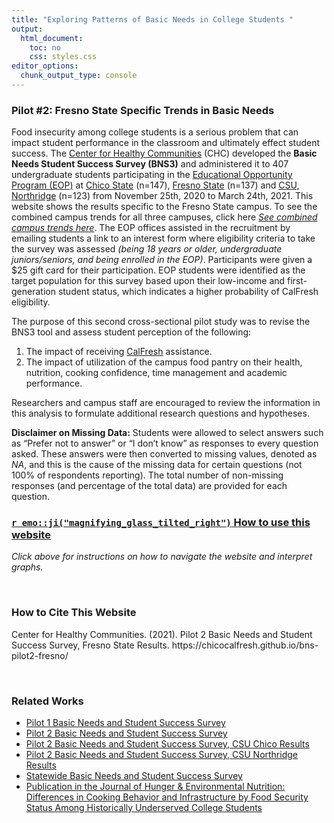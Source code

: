 ```yaml
---
title: "Exploring Patterns of Basic Needs in College Students "
output: 
  html_document: 
    toc: no
    css: styles.css
editor_options: 
  chunk_output_type: console
---
```


### Pilot #2: Fresno State Specific Trends in Basic Needs

Food insecurity among college students is a serious problem that can impact student performance in the classroom and ultimately effect student success. The [Center for Healthy Communities](https://www.csuchico.edu/chc/) (CHC) developed the **Basic Needs Student Success Survey (BNS3)** and administered it to 407 undergraduate students participating in the [Educational Opportunity Program (EOP)](https://www2.calstate.edu/attend/student-services/eop) at [Chico State](https://www.csuchico.edu/eop/) (n=147), [Fresno State](https://www.fresnostate.edu/studentaffairs/eop/abouteop.html) (n=137) and [CSU, Northridge](https://www.csun.edu/csun-eop) (n=123) from November 25th, 2020 to March 24th, 2021. This website shows the results specific to the Fresno State campus. To see the combined campus trends for all three campuses, click here [_See combined campus trends here_](). The EOP offices assisted in the recruitment by emailing students a link to an interest form where eligibility criteria to take the survey was assessed *(being 18 years or older, undergraduate juniors/seniors, and being enrolled in the EOP)*. Participants were given a \$25 gift card for their participation. EOP students were identified as the target population for this survey based upon their low-income and first-generation student status, which indicates a higher probability of CalFresh eligibility.

The purpose of this second cross-sectional pilot study was to revise the BNS3 tool and assess student perception of the following:  

1. The impact of receiving [CalFresh](https://www.csuchico.edu/calfresh/index.shtml) assistance.
2. The impact of utilization of the campus food pantry on their health, nutrition, cooking
confidence, time management and academic performance. 

Researchers and campus staff are encouraged to review the information in this analysis to formulate additional research questions and hypotheses.

**Disclaimer on Missing Data:** Students were allowed to select answers such as "Prefer not to answer" or "I don't know" as responses to every question asked. These answers were then converted to missing values, denoted as *NA*, and this is the cause of the missing data for certain questions (not 100% of respondents reporting). The total number of non-missing responses (and percentage of the total data) are provided for each question.
<br />


### [`r emo::ji("magnifying_glass_tilted_right")` How to use this website](Instructions.html)
*Click above for instructions on how to navigate the website and interpret graphs.*



<br />

### How to Cite This Website
Center for Healthy Communities. (2021). Pilot 2 Basic Needs and Student Success Survey, Fresno State Results. https://chicocalfresh.github.io/bns-pilot2-fresno/

 
<br />

### Related Works

* [Pilot 1 Basic Needs and Student Success Survey](https://chicocalfresh.github.io/BNS-Pilot1-website/)
* [Pilot 2 Basic Needs and Student Success Survey](https://chicocalfresh.github.io/bns-pilot2-website/index.html)
* [Pilot 2 Basic Needs and Student Success Survey, CSU Chico Results](https://chicocalfresh.github.io/bns-pilot2-chico/)
* [Pilot 2 Basic Needs and Student Success Survey, CSU Northridge Results](https://chicocalfresh.github.io/bns-pilot2-csun/)
* [Statewide Basic Needs and Student Success Survey](https://chicocalfresh.github.io/BNS3_Statewide_Summary/)
* [Publication in the Journal of Hunger & Environmental Nutrition: Differences in Cooking Behavior and Infrastructure by Food Security Status Among Historically Underserved College Students](https://www.tandfonline.com/doi/epdf/10.1080/19320248.2024.2442943?needAccess=true)









